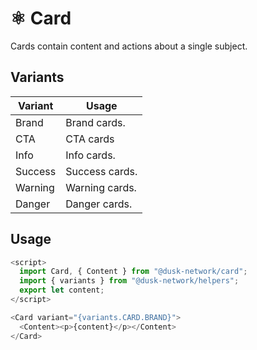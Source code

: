 
<Meta title="Docs/Components/Atoms/Card" />

# ⚛️ Card

Cards contain content and actions about a single subject.

## Variants

| Variant | Usage          |
| ------- | -------------- |
| Brand   | Brand cards.   |
| CTA     | CTA cards      |
| Info    | Info cards.    |
| Success | Success cards. |
| Warning | Warning cards. |
| Danger  | Danger cards.  |

## Usage

```js
<script>
  import Card, { Content } from "@dusk-network/card";
  import { variants } from "@dusk-network/helpers";
  export let content;
</script>

<Card variant="{variants.CARD.BRAND}">
  <Content><p>{content}</p></Content>
</Card>
```
